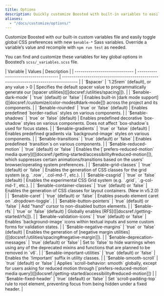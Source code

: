 ```yaml
---
title: Options
description: Quickly customize Boosted with built-in variables to easily toggle global CSS preferences for controlling style and behavior.
aliases:
  - "/docs/customize/options/"
---
```


Customize Boosted with our built-in custom variables file and easily toggle global CSS preferences with new `$enable-*` Sass variables. Override a variable’s value and recompile with `npm run test` as needed.

You can find and customize these variables for key global options in Boosted’s `scss/_variables.scss` file.

<BsTable class="table table-options">
| Variable                       | Values                                | Description                                                                            |
| ------------------------------ | ------------------------------------- | -------------------------------------------------------------------------------------- |
| `$spacer`                      | `1.25rem` (default), or any value > 0 | Specifies the default spacer value to programmatically generate our [spacer utilities]([[docsref:/utilities/spacing]]). |
| `$enable-dark-mode`            | `true` (default) or `false`           | Enables built-in [dark mode support]([[docsref:/customize/color-modes#dark-mode]]) across the project and its components. |
| `$enable-rounded`              | `true` or `false` (default)           | Enables predefined `border-radius` styles on various components. |
| `$enable-shadows`              | `true` or `false` (default)           | Enables predefined decorative `box-shadow` styles on various components. Does not affect `box-shadow`s used for focus states. |
| `$enable-gradients`            | `true` or `false` (default)           | Enables predefined gradients via `background-image` styles on various components. |
| `$enable-transitions`          | `true` (default) or `false`           | Enables predefined `transition`s on various components. |
| `$enable-reduced-motion`       | `true` (default) or `false`           | Enables the [`prefers-reduced-motion` media query]([[docsref:/getting-started/accessibility#reduced-motion]]), which suppresses certain animations/transitions based on the users’ browser/operating system preferences. |
| `$enable-grid-classes`         | `true` (default) or `false`           | Enables the generation of CSS classes for the grid system (e.g. `.row`, `.col-md-1`, etc.). |
| `$enable-cssgrid`              | `true` or `false` (default)           | Enables the experimental CSS Grid system (e.g. `.grid`, `.g-col-md-1`, etc.). |
| `$enable-container-classes`    | `true` (default) or `false`           | Enables the generation of CSS classes for layout containers. (New in v5.2.0) |
| `$enable-caret`                | `true` (default) or `false`           | Enables pseudo element caret on `.dropdown-toggle`. |
| `$enable-button-pointers`      | `true` (default) or `false`           | Add "hand" cursor to non-disabled button elements. |
| `$enable-rfs`                  | `true` or `false` (default)           | Globally enables [RFS]([[docsref:/getting-started/rfs]]). |
| `$enable-validation-icons`     | `true` (default) or `false`           | Enables `background-image` icons within textual inputs and some custom forms for validation states. |
| `$enable-negative-margins`     | `true` or `false` (default)           | Enables the generation of [negative margin utilities]([[docsref:/utilities/spacing#negative-margin]]). |
| `$enable-deprecation-messages` | `true` (default) or `false`           | Set to `false` to hide warnings when using any of the deprecated mixins and functions that are planned to be removed in `v6`. |
| `$enable-important-utilities`  | `true` (default) or `false`           | Enables the `!important` suffix in utility classes. |
| `$enable-smooth-scroll`        | `true` (default) or `false`           | Applies `scroll-behavior: smooth` globally, except for users asking for reduced motion through [`prefers-reduced-motion` media query]([[docsref:/getting-started/accessibility#reduced-motion]]) |
| `$enable-fixed-header`         | `true` (default) or `false`           | Set `scroll-padding-top` rule to root element, preventing focus from being hidden under a fixed header. |
</BsTable>